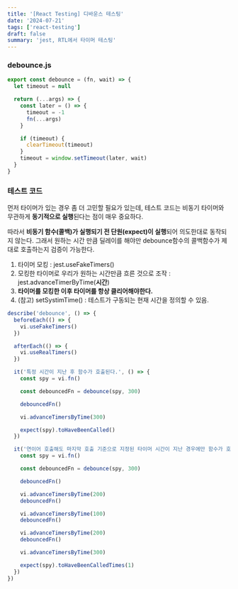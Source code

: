 ```yaml
---
title: '[React Testing] 디바운스 테스팅'
date: '2024-07-21'
tags: ['react-testing']
draft: false
summary: 'jest, RTL에서 타이머 테스팅'
---
```


### debounce.js

```javascript
export const debounce = (fn, wait) => {
  let timeout = null

  return (...args) => {
    const later = () => {
      timeout = -1
      fn(...args)
    }

    if (timeout) {
      clearTimeout(timeout)
    }
    timeout = window.setTimeout(later, wait)
  }
}
```

### 테스트 코드

먼저 타이머가 있는 경우 좀 더 고민할 필요가 있는데,
테스트 코드는 비동기 타이머와 무관하게 **동기적으로 실행**된다는 점이 매우 중요하다.

따라서 **비동기 함수(콜백)가 실행되기 전 단원(expect)이 실행**되어 의도한대로 동작되지 않는다. 그래서 원하는 시간 만큼 딜레이를 해야만 debounce함수의 콜백함수가 제대로 호출하는지 검증이 가능한다.

1. 타이머 모킹 : jest.useFakeTimers()
2. 모킹한 타이머로 우리가 원하는 시간만큼 흐른 것으로 조작 : jest.advanceTimerByTime(**시간**)
3. **타이머를 모킹한 이후 타이머를 항상 클리어해야한다.**
4. (참고) setSystimTime() : 테스트가 구동되는 현재 시간을 정의할 수 있음.

```javascript
describe('debounce', () => {
  beforeEach(() => {
    vi.useFakeTimers()
  })

  afterEach(() => {
    vi.useRealTimers()
  })

  it('특정 시간이 지난 후 함수가 호출된다.', () => {
    const spy = vi.fn()

    const debouncedFn = debounce(spy, 300)

    debouncedFn()

    vi.advanceTimersByTime(300)

    expect(spy).toHaveBeenCalled()
  })

  it('연이어 호출해도 마지막 호출 기준으로 지정된 타이머 시간이 지난 경우에만 함수가 호출된다.', () => {
    const spy = vi.fn()

    const debouncedFn = debounce(spy, 300)

    debouncedFn()

    vi.advanceTimersByTime(200)
    debouncedFn()

    vi.advanceTimersByTime(100)
    debouncedFn()

    vi.advanceTimersByTime(200)
    debouncedFn()

    vi.advanceTimersByTime(300)

    expect(spy).toHaveBeenCalledTimes(1)
  })
})
```
